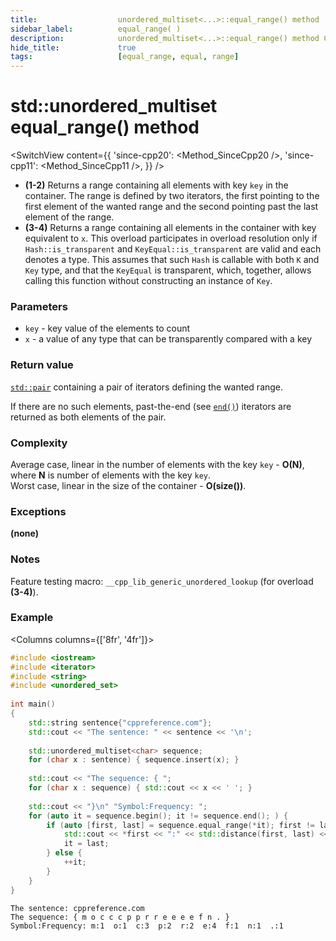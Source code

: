 ```yaml
---
title:					unordered_multiset<...>::equal_range() method
sidebar_label:			equal_range( )
description:			unordered_multiset<...>::equal_range() method C++ documentation
hide_title:				true
tags:					[equal_range, equal, range]
---
```



<!----------------- Codes ---------------------->

<!-- equal_range() -->

# std::unordered_multiset equal_range() method

<SwitchView content={{
    'since-cpp20': <Method_SinceCpp20 />,
    'since-cpp11': <Method_SinceCpp11 />,
    }} />

 - **(1-2)** Returns a range containing all elements with key `key` in the container.
    The range is defined by two iterators, the first pointing to the first element of the wanted range and the second pointing past the last element of the range.
 - **(3-4)** Returns a range containing all elements in the container with key equivalent to `x`.
    This overload participates in overload resolution only if `Hash::is_transparent` and `KeyEqual::is_transparent` are valid and each denotes a type.
    This assumes that such `Hash` is callable with both `K` and `Key` type, and that the `KeyEqual` is transparent, which, together, allows calling this function without constructing an instance of `Key`.

### Parameters

 - `key` - key value of the elements to count
 - `x` - a value of any type that can be transparently compared with a key

### Return value

[`std::pair`](#) containing a pair of iterators defining the wanted range.

If there are no such elements, past-the-end (see [`end()`](/docs/std/containers/unordered-multiset/end)) iterators are returned as both elements of the pair.

### Complexity

Average case, linear in the number of elements with the key `key` - **O(N)**, where **N** is number of elements with the key `key`.  
Worst case, linear in the size of the container - **O(size())**.

### Exceptions

**(none)**

### Notes

Feature testing macro: `__cpp_lib_generic_unordered_lookup` (for overload **(3-4)**).

### Example

<Columns columns={['8fr', '4fr']}>
<div>

```cpp title='Main.cpp' showLineNumbers
#include <iostream>
#include <iterator>
#include <string>
#include <unordered_set>
 
int main()
{
    std::string sentence{"cppreference.com"};
    std::cout << "The sentence: " << sentence << '\n';
 
    std::unordered_multiset<char> sequence;
    for (char x : sentence) { sequence.insert(x); }
 
    std::cout << "The sequence: { ";
    for (char x : sequence) { std::cout << x << ' '; }
 
    std::cout << "}\n" "Symbol:Frequency: ";
    for (auto it = sequence.begin(); it != sequence.end(); ) {
        if (auto [first, last] = sequence.equal_range(*it); first != last) {
            std::cout << *first << ":" << std::distance(first, last) << "  ";
            it = last;
        } else {
            ++it;
        }
    }
}
```

</div>
<div>

```plaintext title="Output"
The sentence: cppreference.com
The sequence: { m o c c c p p r r e e e e f n . }
Symbol:Frequency: m:1  o:1  c:3  p:2  r:2  e:4  f:1  n:1  .:1
```

</div>
</Columns>
